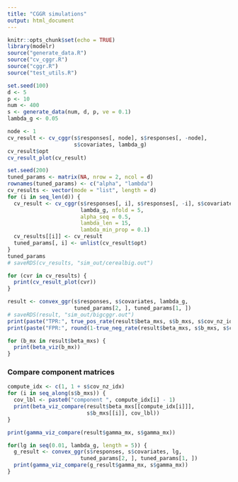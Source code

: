 ```yaml
---
title: "CGGR simulations"
output: html_document
---
```

```r
knitr::opts_chunk$set(echo = TRUE)
library(modelr)
source("generate_data.R")
source("cv_cggr.R")
source("cggr.R")
source("test_utils.R")
```
```r
set.seed(100)
d <- 5
p <- 10
num <- 400
s <- generate_data(num, d, p, ve = 0.1)
lambda_g <- 0.05
```
```r
node <- 1
cv_result <- cv_cggr(s$responses[, node], s$responses[, -node],
                     s$covariates, lambda_g)
cv_result$opt
cv_result_plot(cv_result)
```
```r
set.seed(200)
tuned_params <- matrix(NA, nrow = 2, ncol = d)
rownames(tuned_params) <- c("alpha", "lambda")
cv_results <- vector(mode = "list", length = d)
for (i in seq_len(d)) {
  cv_result <- cv_cggr(s$responses[, i], s$responses[, -i], s$covariates,
                       lambda_g, nfold = 5,
                       alpha_seq = 0.5,
                       lambda_len = 15,
                       lambda_min_prop = 0.1)
  cv_results[[i]] <- cv_result
  tuned_params[, i] <- unlist(cv_result$opt)
}
tuned_params
# saveRDS(cv_results, "sim_out/cerealbig.out")
```

```r
for (cvr in cv_results) {
  print(cv_result_plot(cvr))
}
```

```r
result <- convex_ggr(s$responses, s$covariates, lambda_g,
                     tuned_params[2, ], tuned_params[1, ])
# saveRDS(result, "sim_out/bigcggr.out")
print(paste("TPR:", true_pos_rate(result$beta_mxs, s$b_mxs, s$cov_nz_idx)))
print(paste("FPR:", round(1-true_neg_rate(result$beta_mxs, s$b_mxs, s$cov_nz_idx), 3)))
```

```r
for (b_mx in result$beta_mxs) {
  print(beta_viz(b_mx))
}
```

### Compare component matrices
```r
compute_idx <- c(1, 1 + s$cov_nz_idx)
for (i in seq_along(s$b_mxs)) {
  cov_lbl <- paste0("component ", compute_idx[i] - 1)
  print(beta_viz_compare(result$beta_mxs[[compute_idx[i]]],
                         s$b_mxs[[i]], cov_lbl))
}
```

```r
print(gamma_viz_compare(result$gamma_mx, s$gamma_mx))
```

```r
for(lg in seq(0.01, lambda_g, length = 5)) {
  g_result <- convex_ggr(s$responses, s$covariates, lg,
                       tuned_params[2, ], tuned_params[1, ])
  print(gamma_viz_compare(g_result$gamma_mx, s$gamma_mx))
}
```

